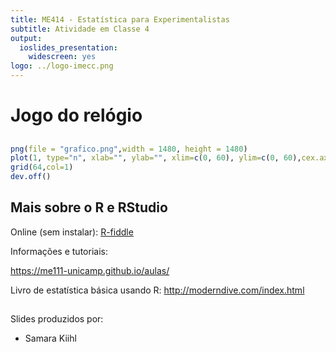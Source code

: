 ```yaml
---
title: ME414 - Estatística para Experimentalistas
subtitle: Atividade em Classe 4
output:
  ioslides_presentation:
    widescreen: yes
logo: ../logo-imecc.png
---
```


# Jogo do relógio

## 
```r

png(file = "grafico.png",width = 1480, height = 1480)
plot(1, type="n", xlab="", ylab="", xlim=c(0, 60), ylim=c(0, 60),cex.axis=2)
grid(64,col=1)
dev.off()

```

## Mais sobre o R e RStudio

Online (sem instalar): [R-fiddle](http://www.r-fiddle.org/#/)


Informações e tutoriais:

[https://me111-unicamp.github.io/aulas/](https://me111-unicamp.github.io/aulas/)

Livro de estatística básica usando R: [http://moderndive.com/index.html](http://moderndive.com/index.html)


##

Slides produzidos por:

* Samara Kiihl

